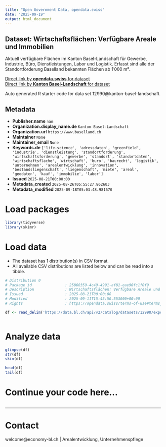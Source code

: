 ```yaml
---
title: "Open Government Data, opendata.swiss"
date: "2025-09-19"
output: html_document
---
```


## Dataset: Wirtschaftsflächen: Verfügbare Areale und Immobilien

Aktuell verfügbare Flächen im Kanton Basel-Landschaft für Gewerbe, Industrie, Büro, Dienstleistungen, Labor und Logistik. Erfasst sind alle der Standortförderung Baselland bekannten Flächen ab 1'000 m².

[Direct link by **opendata.swiss** for dataset](https://opendata.swiss/de/dataset/wirtschaftsflachen-verfugbare-areale-und-immobilien)<br>
[Direct link by **Kanton Basel-Landschaft** for dataset](https://data.bl.ch/explore/dataset/12990/)

Auto generated R starter code for data set 12990@kanton-basel-landschaft.

## Metadata

- **Publisher.name** `nan`
- **Organization.display_name.de** `Kanton Basel-Landschaft`
- **Organization.url** `https://www.baselland.ch`
- **Maintainer** `None`
- **Maintainer_email** `None`
- **Keywords.de** `['life-science', 'adressdaten', 'greenfield', 'industrie', 'dienstleistung', 'standortforderung', 'wirtschaftsforderung', 'gewerbe', 'standort', 'standortdaten', 'wirtschaftsflache', 'wirtschaft', 'buro', 'baurecht', 'logistik', 'unternehmen', 'arealentwicklung', 'innovation', 'bestandsliegenschaft', 'liegenschaft', 'miete', 'areal', 'geodaten', 'kauf', 'immobilie', 'labor']`
- **Issued** `2025-08-21T00:00:00`
- **Metadata_created** `2025-08-26T05:55:27.862603`
- **Metadata_modified** `2025-09-18T05:03:48.981570`


# Load packages

```r

library(tidyverse)
library(skimr)

```

# Load data

-   The dataset has 1 distribution(s) in CSV format.
-   All available CSV distributions are listed below and can be read into a tibble.

```r

# Distribution 0
# Package_id               : 25860359-4c49-4991-af81-eae90fc1f0f9
# Description              : Wirtschaftsflächen: Verfügbare Areale und Immobilien (csv)
# Issued                   : 2025-08-21T00:00:00
# Modified                 : 2025-09-11T15:45:50.553000+00:00
# Rights                   : https://opendata.swiss/terms-of-use#terms_by

df <- read_delim('https://data.bl.ch/api/v2/catalog/datasets/12990/exports/csv?use_labels=true')



```

# Analyze data

```r

glimpse(df)
str(df)
skim(df)

head(df)
tail(df)

```

# Continue your code here...

```r

```

------------------------------------------------------------------------

# Contact

welcome@economy-bl.ch | Arealentwicklung, Unternehmenspflege
